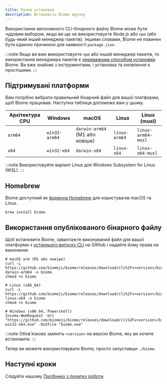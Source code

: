 ```yaml
---
title: Ручна установка
description: Встановіть Biome вручну
---
```


Використання автономного CLI-бінарного файлу Biome може бути чудовим вибором, якщо ви ще не використовуєте Node.js або `npm` (або будь-який інший менеджер пакетів).
Іншими словами, Biome не повинен бути єдиною причиною для наявності `package.json`.

:::note
Якщо ви вже використовуєте `npm` або інший менеджер пакетів, то використання менеджера пакетів є [переважним способом установки](/guides/getting-started#installation) Biome.
Ви вже знайомі з інструментами, і установка та оновлення є простішими.
:::

## Підтримувані платформи

Вам потрібно вибрати правильний бінарний файл для вашої платформи, щоб Biome працював. Наступна таблиця допоможе вам у цьому.

| Архітектура CPU | Windows       | macOS                        | Linux         | Linux (musl)       |
| --------------- | ------------- | ---------------------------- | ------------- | ------------------ |
| `arm64`         | `win32-arm64` | `darwin-arm64` (M1 або новіше) | `linux-arm64` | `linux-arm64-musl` |
| `x64`           | `win32-x64`   | `darwin-x64`                 | `linux-x64`   | `linux-x64-musl`   |

:::note
Використовуйте варіант Linux для Windows Subsystem for Linux (WSL).
:::

## Homebrew

Biome доступний як [формула Homebrew](https://formulae.brew.sh/formula/biome) для користувачів macOS та Linux.

```shell
brew install biome
```

## Використання опублікованого бінарного файлу

Щоб встановити Biome, завантажте виконуваний файл для вашої платформи з [останнього випуску CLI](https://github.com/biomejs/biome/releases) на GitHub і надайте йому права на виконання.

```shell
# macOS arm (M1 або новіше)
curl -L https://github.com/biomejs/biome/releases/download/cli%2Fv<version>/biome-darwin-arm64 -o biome
chmod +x biome

# Linux (x86_64)
curl -L https://github.com/biomejs/biome/releases/download/cli%2Fv<version>/biome-linux-x64 -o biome
chmod +x biome

# Windows (x86_64, Powershell)
Invoke-WebRequest -Uri "https://github.com/biomejs/biome/releases/download/cli%2Fv<version>/biome-win32-x64.exe" -OutFile "biome.exe"
```

:::note
Обов'язково замініть `<version>` на версію Biome, яку ви хочете встановити.
:::

Тепер ви можете використовувати Biome, просто запустивши `./biome`.

## Наступні кроки

Слідуйте нашому [Посібнику з початку роботи](/guides/getting-started/).
